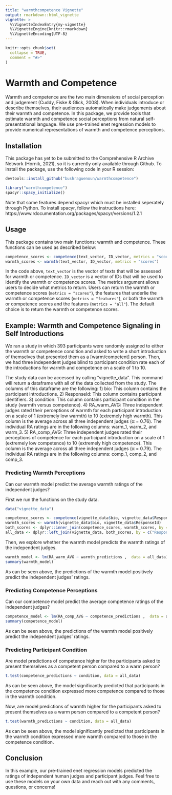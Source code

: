 ```yaml
---
title: "warmthcompetence Vignette"
output: rmarkdown::html_vignette
vignette: >
  %\VignetteIndexEntry{my-vignette}
  %\VignetteEngine{knitr::rmarkdown}
  %\VignetteEncoding{UTF-8}
---
```


```r
knitr::opts_chunk$set(
  collapse = TRUE,
  comment = "#>"
)
```

# Warmth and Competence

Warmth and competence are the two main dimensions of social perception and judgement (Cuddy, Fiske & Glick, 2008). When individuals introduce or describe themselves, their audiences automatically make judgements about their warmth and competence. In this package, we provide tools that estimate warmth and competence social perceptions from natural self-presentational language. We use pre-trained enet regression models to provide numerical representations of warmth and competence perceptions.

## Installation

This package has yet to be submitted to the Comprehensive R Archive Network (Hornik, 2021), so it is currently only available through Github. To install the package, use the following code in your R session:

```r
devtools::install_github("bushraguenoun/warmthcompetence")
```


```r
library("warmthcompetence")
spacyr::spacy_initialize()
```

Note that some features depend spacyr which must be installed seperately through Python. To install spacyr, follow the instructions here: https://www.rdocumentation.org/packages/spacyr/versions/1.2.1

## Usage

This package contains two main functions: warmth and competence. These functions can be used as described below:

```r
competence_scores <- competence(text_vector, ID_vector, metrics = "scores")
warmth_scores <- warmth(text_vector, ID_vector, metrics = "scores")
```

In the code above, `text_vector` is the vector of texts that will be assessed for warmth or competence. `ID_vector` is a vector of IDs that will be used to identify the warmth or competence scores. The metrics argument allows users to decide what metrics to return. Users can return the warmth or competence scores (`metrics = "scores"`), the features that underlie the warmth or competence scores (`metrics = "features"`), or both the warmth or competence scores and the features (`metrics = "all"`). The default choice is to return the warmth or competence scores.

## Example: Warmth and Competence Signaling in Self Introductions

We ran a study in which 393 participants were randomly assigned to either the warmth or competence condition and asked to write a short introduction of themselves that presented them as a [warm/competent] person. Then, we had three independent judges blind to participant condition rate each of the introductions for warmth and competence on a scale of 1 to 10. 

The study data can be accessed by calling "vignette_data". This command will return a dataframe with all of the data collected from the study. The columns of this dataframe are the following:
      1)	bio: This column contains the participant introductions. 
      2)	ResponseId: This column contains participant identifiers.
      3)	condition: This column contains participant condition in the study (warmth versus competence).
      4)	RA_warm_AVG: Three independent judges rated their perceptions of warmth for each participant introduction on a scale of 1 (extremely low warmth) to 10 (extremely high warmth). This column is the average across all three independent judges (α = 0.76). The individual RA ratings are in the following columns: warm_1, warm_2, and warm_3.
      5)	RA_comp_AVG: Three independent judges rated their perceptions of competence for each participant introduction on a scale of 1 (extremely low competence) to 10 (extremely high competence). This column is the average across all three independent judges (α = 0.79). The individual RA ratings are in the following columns: comp_1, comp_2, and comp_3.


### Predicting Warmth Perceptions

Can our warmth model predict the average warmth ratings of the independent judges?

First we run the functions on the study data. 

```r
data("vignette_data")

competence_scores <- competence(vignette_data$bio, vignette_data$ResponseId)
warmth_scores <- warmth(vignette_data$bio, vignette_data$ResponseId)
both_scores <- dplyr::inner_join(competence_scores, warmth_scores, by = c("ID" = "ID"))
all_data <- dplyr::left_join(vignette_data, both_scores, by = c("ResponseId" = "ID"))
```

Then, we explore whether the warmth model predicts the warmth ratings of the independent judges.

```r
warmth_model <- lm(RA_warm_AVG ~ warmth_predictions ,  data = all_data)
summary(warmth_model)
```

As can be seen above, the predictions of the warmth model positively predict the independent judges' ratings.

### Predicting Competence Perceptions

Can our competence model predict the average competence ratings of the independent judges?


```r
competence_model <- lm(RA_comp_AVG ~ competence_predictions ,  data = all_data)
summary(competence_model)
```

As can be seen above, the predictions of the warmth model positively predict the independent judges' ratings.

### Predicting Participant Condition

Are model predictions of competence higher for the participants asked to present themselves as a competent person compared to a warm person?

```r
t.test(competence_predictions ~ condition, data = all_data)
```

As can be seen above, the model significantly predicted that participants in the competence condition expressed more competence compared to those in the warmth condition.

Now, are model predictions of warmth higher for the participants asked to present themselves as a warm person compared to a competent person?

```r
t.test(warmth_predictions ~ condition, data = all_data)
```

As can be seen above, the model significantly predicted that participants in the warmth condition expressed more warmth compared to those in the competence condition.

## Conclusion

In this example, our pre-trained enet regression models predicted the ratings of independent human judges and participant judges. Feel free to use these models on your own data and reach out with any comments, questions, or concerns!
